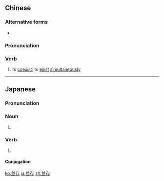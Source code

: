{{also|并存}}
==Chinese==
{{zh-forms|s=并存}}

===Alternative forms===
* {{zh-l|併存*}}

===Pronunciation===
{{zh-pron
|m=bìngcún
|c=bing6 cyun4
|cat=v
}}

===Verb===
{{zh-verb}}

# to [[coexist]]; to [[exist]] [[simultaneously]]

{{zh-cat|Advanced}}

----

==Japanese==
{{ja-kanjitab|へい|そん|yomi=on}}

===Pronunciation===
{{ja-pron|へいそん|y=on}}
{{ja-pron|へいぞん}}

===Noun===
{{ja-noun|へいそん|へいぞん}}

# {{alternative form of|併存|lang=ja}}

===Verb===
{{ja-verb-suru|tr=intrans|へいそん|へいぞん}}

# {{alternative form of|併存|lang=ja}}

====Conjugation====
{{ja-suru|へいそん}}

[[ko:並存]]
[[ja:並存]]
[[zh:並存]]
